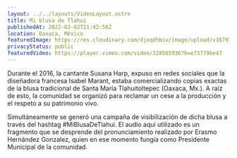 ```yaml
---
layout: ../../layouts/VideoLayout.astro
title: Mi blusa de Tlahui
publishedAt: 2022-02-02T21:42:56Z
location: Oaxaca, México
featuredImage: https://res.cloudinary.com/djoqdhbiv/image/upload/v1679797804/web/Tramas/mi-blusa-de-tlahui/MiBlusaDeTlahui-portada_g7d9tl.webp
privacyStatus: public
featuredVideo: https://player.vimeo.com/video/328565936?h=e73779be47
---
```


Durante el 2016, la cantante Susana Harp, expuso en redes sociales que la diseñadora francesa Isabel Marant, estaba comercializando copias exactas de la blusa tradicional de Santa María Tlahuitoltepec (Oaxaca, Mx.). A raíz de esto, la comunidad se organizó para reclamar un cese a la producción y el respeto a su patrimonio vivo.

Simultáneamente se generó una campaña de visibilización de dicha blusa a través del hashtag #MiBlusaDeTlahui. El audio aquí utilizado es un fragmento que se desprende del pronunciamiento realizado por Erasmo Hernández Gonzalez, quien en ese momento fungía como Presidente Municipal de la comunidad.